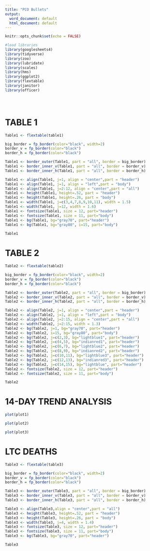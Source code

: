 ---
title: "PCO Bullets"
output:
  word_document: default
  html_document: default
---

```{r setup, include=FALSE}
knitr::opts_chunk$set(echo = FALSE)

#load libraries
library(googlesheets4)
library(tidyverse)
library(zoo)
library(lubridate)
library(scales)
library(hms)
library(ggplot2)
library(flextable)
library(janitor)
library(officer)
```


```{r Get Data, code=xfun::read_utf8('PCO_get_data.R'), results='asis', message=FALSE, warning=FALSE}
```

```{r Generate Lab Numbers, code=xfun::read_utf8('PCO_SALT.R'), results='asis', message=FALSE, warning=FALSE}
```

```{r Generate Figures, code=xfun::read_utf8('PCO_tables_plots.R'), results='asis', message=FALSE, warning=FALSE}
```

# TABLE 1

```{r Table1, message=FALSE, warning=FALSE, ft.align='left'}
Table1 <- flextable(table1)

big_border = fp_border(color="black", width=2)
border_v = fp_border(color="black")
border_h = fp_border(color="black")

Table1 <- border_outer(Table1, part = "all", border = big_border)
Table1 <- border_inner_v(Table1, part = "all", border = border_v)
Table1 <- border_inner_h(Table1, part = "all", border = border_h)

Table1 <- align(Table1, j=1, align = "center",part = "header")
Table1 <- align(Table1, j=1, align = "left",part = "body")
Table1 <- align(Table1, j=2:12, align = "center",part = "all")
Table1 <- height(Table1, height=.52, part = "header")
Table1 <- height(Table1, height=.26, part = "body")
Table1 <- width(Table1, j=c(3,4,7,8,9,10,11), width = 1.5)
Table1 <- width(Table1, j=12, width = 1.6)
Table1 <- fontsize(Table1, size = 12, part="header")
Table1 <- fontsize(Table1, size = 11, part="body")
Table1 <- bg(Table1, bg="gray70", part="header")
Table1 <- bg(Table1, bg="gray80", i=15, part="body")
  
Table1
```

# TABLE 2

```{r Table2, message=FALSE, warning=FALSE, ft.align='left'}
Table2 <- flextable(table2)

big_border = fp_border(color="black", width=2)
border_v = fp_border(color="black")
border_h = fp_border(color="black")

Table2 <- border_outer(Table2, part = "all", border = big_border)
Table2 <- border_inner_v(Table2, part = "all", border = border_v)
Table2 <- border_inner_h(Table2, part = "all", border = border_h)

Table2 <- align(Table2, j=1, align = "center",part = "header")
Table2 <- align(Table2, j=1, align = "left",part = "body")
Table2 <- align(Table2, j=2:15, align = "center",part = "all")
Table2 <- width(Table2, j=2:15, width = 1.3)
Table2 <- bg(Table2, j=1, bg="gray70", part="header")
Table2 <- bg(Table2, i=15, bg="gray80", part="body")
Table2 <- bg(Table2, j=c(2,3), bg="lightblue1", part="header")
Table2 <- bg(Table2, j=c(4,5), bg="indianred1", part="header")
Table2 <- bg(Table2, j=c(6,7), bg="lightblue2", part="header")
Table2 <- bg(Table2, j=c(8,9), bg="indianred2", part="header")
Table2 <- bg(Table2, j=c(10,11), bg="lightblue3", part="header")
Table2 <- bg(Table2, j=c(12,13), bg="indianred3", part="header")
Table2 <- bg(Table2, j=c(14,15), bg="lightblue", part="header")
Table2 <- fontsize(Table2, size = 12, part="header")
Table2 <- fontsize(Table2, size = 11, part="body")

Table2
```

# 14-DAY TREND ANALYSIS

```{r Plot 1, results='asis', message=FALSE, warning=FALSE, fig.height=4, fig.width=6}
plot(plot1)
```

```{r Plot 2, results='asis', message=FALSE, warning=FALSE, fig.height=4, fig.width=6}
plot(plot2)
```

```{r Plot 3, results='asis', message=FALSE, warning=FALSE, fig.height=4, fig.width=6}
plot(plot3)
```

# LTC DEATHS

```{r Table3, message=FALSE, warning=FALSE, ft.align='left'}
Table3 <- flextable(table3)

big_border = fp_border(color="black", width=2)
border_v = fp_border(color="black")
border_h = fp_border(color="black")

Table3 <- border_outer(Table3, part = "all", border = big_border)
Table3 <- border_inner_v(Table3, part = "all", border = border_v)
Table3 <- border_inner_h(Table3, part = "all", border = border_h)

Table3 <- align(Table3,align = "center",part = "all")
Table3 <- height(Table3, height=.52, part = "header")
Table3 <- height(Table3, height=.26, part = "body")
Table3 <- width(Table3, j=4, width = 1.4)
Table3 <- fontsize(Table3, size = 12, part="header")
Table3 <- fontsize(Table3, size = 11, part="body")
Table3 <- bg(Table3, bg="gray70", part="header")

Table3
```
